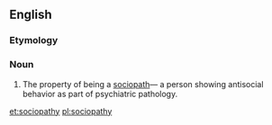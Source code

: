 ==English==

===Etymology===
{{suffix|sociopath|y|lang=en}}

===Noun===
{{en-noun|~|sociopathies}}

# The property of being a [[sociopath]]— a person showing antisocial behavior as part of psychiatric pathology.

[[et:sociopathy]]
[[pl:sociopathy]]